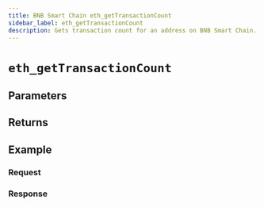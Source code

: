 ```yaml
---
title: BNB Smart Chain eth_getTransactionCount
sidebar_label: eth_getTransactionCount
description: Gets transaction count for an address on BNB Smart Chain.
---
```




# `eth_getTransactionCount`

<Description />

## Parameters


<Params />

## Returns


<Returns />

## Example


<Example />

### Request


<Request />

### Response


<Response />
